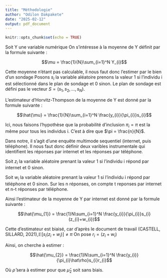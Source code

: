 ```yaml
---
title: "Méthodologie"
author: "Odilon Dakpakete"
date: "2025-02-12"
output: pdf_document
---
```


```r
knitr::opts_chunk$set(echo = TRUE)
```

Soit Y une variable numérique 
On s’intéresse à la moyenne de Y définit par la formule suivante :

$$\mu = \frac{1}{N}\sum_{i=1}^N Y_{i}$$

Cette moyenne n'étant pas calculable, il nous faut donc l'estimer par le bien d'un sondage
Posons $s_{i}$ la variable aléatoire prenons la valeur 1 si l'individu i est sélectionné dans le plan de sondage et 0 sinon.
Le plan de sondage est défini pas le vecteur $S = (s_{1}, s_{2}, ..., s_{N})$.

L'estimateur d'Horvitz-Thompson de la moyenne de Y est donné par la formule suivante :

$$\hat{\mu} = \frac{1}{N}\sum_{i=1}^N \frac{y_{i}}{\pi_{i}}s_{i}$$


Ici, nous faisons l'hypothèse que la probabilité d'inclusion $\pi_{i} = \pi$ est la même pour tous les individus i. C'est à dire que $\pi = \frac{n}{N}$.

Dans notre, il s'agit d'une enquête multimode sequentiel (internet, puis téléphone). Il nous faut donc définir deux varibles instrumentale qui identifient les réponses par internet et les réponses par téléphone.

Soit $z_{i}$ la variable aléatoire prenant la valeur 1 si l'individu i répond par internet et 0 sinon.

Soit $w_{i}$ la variable aléatoire prenant la valeur 1 si l'individu i répond par téléphone et 0 sinon.
Sur les n réponses, on compte t reponses par internet et n-t réponses par téléphone.

Ainsi l'estimateur de la moyenne de Y par internet est donné par la formule suivante :

$$\hat{\mu_{1}} = \frac{1}N\sum_{i=1}^N \frac{y_{i}}{\pi_{i}}s_{i}(z_{i}+w_{i})$$

Cette d'estimateur est biaisé, car d'après le document de travail (CASTELL, SILLARD, 2021),$\mathbb{E}[s_{i}(z_{i}+w_{i})]\ne \pi$
On pose $r_{i} = (z_{i}+w_{i})$

Ainsi, on cherche à estimer :

$$\hat{\mu_{2}} = \frac{1}N\sum_{i=1}^N \frac{y_{i}}{\pi_{i}\hat\rho}s_{i}r_{i}$$

Où $\hat\rho$ sera à estimer pour que $\hat\mu_{2}$ soit sans biais.
